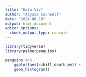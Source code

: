 ```yaml
---
title: "Data Viz"
author: "Alyssa Counsell"
date: "2024-06-18"
output: html_document
editor_options: 
  chunk_output_type: console
---
```


```r
library(tidyverse)
library(palmerpenguins)

penguins %>%
    ggplot(aes(x=bill_depth_mm)) +
    geom_histogram()
```

